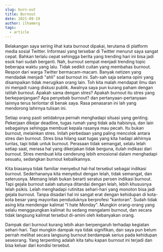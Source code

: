 ```yaml
---
slug: burn-out
title: Burnout
date: 2021-09-19
author: ilhammrg
tags:
  - article
---
```

Belakangan saya sering lihat kata burnout dipakai, terutama di platform media sosial Twitter. Informasi yang tersebar di Twitter menurut saya sangat cepat. Bahkan terlalu cepat sehingga berita yang trending hari ini bisa jadi esok hari sudah berganti. Nah, burnout sempat menjadi trending topic beberapa waktu yang lalu. Tidak sedikit cuitan yang membahas burnout. Respon dari warga Twitter bermacam-macam. Banyak netizen yang mendadak menjadi "ahli" soal burnout ini. Sah-sah saja selama opini yang disampaikan tidak merugikan orang lain. Toh kita malah mendapat ilmu dan ini menjadi ruang diskusi publik. Awalnya saya pun kurang paham dengan istilah burnout. Apakah sama dengan stres? Apakah burnout itu stres yang berkepanjangan? Apa penyebab burnout? dan pertanyaan-pertanyaan lainnya terus terlontar di benak saya. Rasa penasaran ini lah yang mendorong lahirnya tulisan ini.

Setiap orang pasti setidaknya pernah menghadapi situasi yang genting. Pekerjaan dikejar deadline, tugas rumah yang tidak ada habisnya, dan lain sebagainya sehingga membuat kepala rasanya mau pecah. Itu bukan burnout, melainkan stres. Inilah perbedaan yang paling mencolok antara stres dan burnout. Stres bisa hilang saat tugas yang kita hadapi akhirnya tuntas, tapi tidak untuk burnout. Perasaan tidak semangat, selalu lelah setiap saat, merasa hal yang dikerjakan tidak berguna, itulah indikasi dari burnout. Stres membuat kita cenderung lebih emosional dalam menghadapi sesuatu, sedangkan burnout kebalikannya. 

Kita biasanya tidak familiar menyebut hal-hal tersebut sebagai indikasi burnout. Sederhananya kita menyebut dengan lelah, tidak semangat, dan seterusnya. Memang lelah bukan berarti seratus persen indikasi burnout. Tapi gejala burnout salah satunya ditandai dengan lelah, lebih khususnya lelah psikis. Lelah menghadapi rutinitas sehari-hari yang monoton bisa jadi gejala burnout. Tanpa disadari hal ini sangat erat dengan kehidupan di kota-kota besar yang mayoritas penduduknya berprofesi "kantoran". Sudah tidak asing kita mendengar kalimat "I hate Monday". Mungkin orang-orang yang selalu menggaungkan kalimat itu sedang mengalami burnout, dan secara tidak langsung kalimat tersebut di-amini oleh kebanyakan orang.

Dampak dari burnout kurang lebih akan berpengaruh terhadap kegiatan sehari-hari. Tapi mungkin dampak nya tidak signifikan, dan saya pun belum pernah melihat secara langsung burnout berdampak serius pada kehidupan seseorang. Yang terpenting adalah kita tahu kapan burnout ini terjadi dan bisa keluar dari kondisi tersebut.